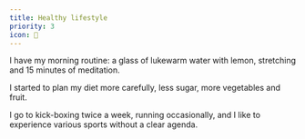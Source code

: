 ```yaml
---
title: Healthy lifestyle
priority: 3
icon: 🌿
---
```


I have my morning routine: a glass of lukewarm water with lemon, stretching and 15 minutes of meditation.

I started to plan my diet more carefully, less sugar, more vegetables and fruit.

I go to kick-boxing twice a week, running occasionally, and I like to experience various sports without a clear agenda.
